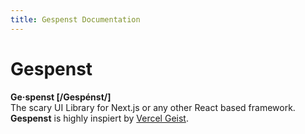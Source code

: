 ```yaml
---
title: Gespenst Documentation
---
```


# Gespenst

**Ge·spenst [/Gespénst/]**\
The scary UI Library for Next.js or any other React based framework. **Gespenst** is highly inspiert by [Vercel Geist](https://vercel.com/geist/introduction).
